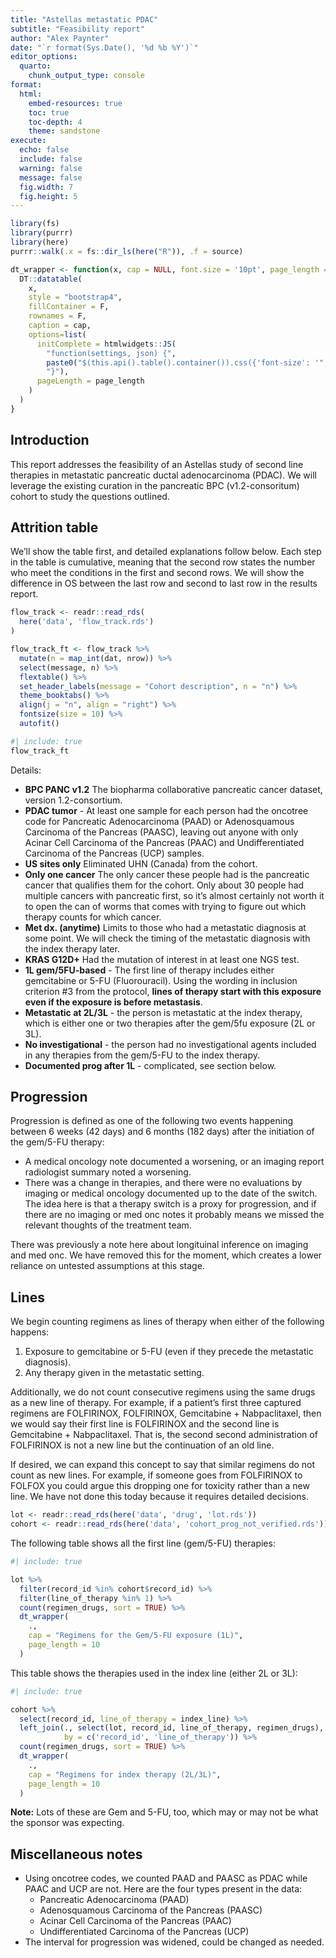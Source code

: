 ```yaml
---
title: "Astellas metastatic PDAC"
subtitle: "Feasibility report"
author: "Alex Paynter"
date: "`r format(Sys.Date(), '%d %b %Y')`"
editor_options:
  quarto:
    chunk_output_type: console
format:
  html:
    embed-resources: true
    toc: true
    toc-depth: 4
    theme: sandstone 
execute:
  echo: false
  include: false
  warning: false
  message: false
  fig.width: 7
  fig.height: 5
---
```


```r
library(fs)
library(purrr)
library(here)
purrr::walk(.x = fs::dir_ls(here("R")), .f = source)
```


```r
dt_wrapper <- function(x, cap = NULL, font.size = '10pt', page_length = 10) {
  DT::datatable(
    x,
    style = "bootstrap4",
    fillContainer = F,
    rownames = F,
    caption = cap,
    options=list(
      initComplete = htmlwidgets::JS(
        "function(settings, json) {",
        paste0("$(this.api().table().container()).css({'font-size': '", font.size, "'});"),
        "}"),
      pageLength = page_length
    ) 
  )
}
```


## Introduction

This report addresses the feasibility of an Astellas study of second line therapies in metastatic pancreatic ductal adenocarcinoma (PDAC).  We will leverage the existing curation in the pancreatic BPC (v1.2-consoritum) cohort to study the questions outlined.

## Attrition table

We'll show the table first, and detailed explanations follow below.  Each step in the table is cumulative, meaning that the second row states the number who meet the conditions in the first and second rows.  We will show the difference in OS between the last row and second to last row in the results report.

```r
flow_track <- readr::read_rds(
  here('data', 'flow_track.rds')
)

flow_track_ft <- flow_track %>%
  mutate(n = map_int(dat, nrow)) %>%
  select(message, n) %>%
  flextable() %>%
  set_header_labels(message = "Cohort description", n = "n") %>%
  theme_booktabs() %>%
  align(j = "n", align = "right") %>%
  fontsize(size = 10) %>%
  autofit() 
```

```r
#| include: true
flow_track_ft
```

Details:

- **BPC PANC v1.2** The biopharma collaborative pancreatic cancer dataset, version 1.2-consortium.
- **PDAC tumor** - At least one sample for each person had the oncotree code for Pancreatic Adenocarcinoma (PAAD) or Adenosquamous Carcinoma of the Pancreas (PAASC), leaving out anyone with only Acinar Cell Carcinoma of the Pancreas (PAAC) and Undifferentiated Carcinoma of the Pancreas (UCP) samples.
- **US sites only** Eliminated UHN (Canada) from the cohort.
- **Only one cancer** The only cancer these people had is the pancreatic cancer that qualifies them for the cohort.  Only about 30 people had multiple cancers with pancreatic first, so it's almost certainly not worth it to open the can of worms that comes with trying to figure out which therapy counts for which cancer.
- **Met dx. (anytime)** Limits to those who had a metastatic diagnosis at some point.  We will check the timing of the metastatic diagnosis with the index therapy later.
- **KRAS G12D+** Had the mutation of interest in at least one NGS test.
- **1L gem/5FU-based** - The first line of therapy includes either gemcitabine or 5-FU (Fluorouracil).  Using the wording in inclusion criterion #3 from the protocol, **lines of therapy start with this exposure even if the exposure is before metastasis**.
- **Metastatic at 2L/3L** - the person is metastatic at the index therapy, which is either one or two therapies after the gem/5fu exposure (2L or 3L).
- **No investigational** - the person had no investigational agents included in any therapies from the gem/5-FU to the index therapy.
- **Documented prog after 1L** - complicated, see section below.





## Progression

Progression is defined as one of the following two events happening between 6 weeks (42 days) and 6 months (182 days) after the initiation of the gem/5-FU therapy:

- A medical oncology note documented a worsening, or an imaging report radiologist summary noted a worsening. 
- There was a change in therapies, and there were no evaluations by imaging or medical oncology documented up to the date of the switch.  The idea here is that a therapy switch is a proxy for progression, and if there are no imaging or med onc notes it probably means we missed the relevant thoughts of the treatment team.

There was previously a note here about longituinal inference on imaging and med onc.  We have removed this for the moment, which creates a lower reliance on untested assumptions at this stage.  

## Lines

We begin counting regimens as lines of therapy when either of the following happens:

1. Exposure to gemcitabine or 5-FU (even if they precede the metastatic diagnosis).
2. Any therapy given in the metastatic setting.

Additionally, we do not count consecutive regimens using the same drugs as a new line of therapy.  For example, if a patient's first three captured regimens are FOLFIRINOX, FOLFIRINOX, Gemcitabine + Nabpaclitaxel, then we would say their first line is FOLFIRINOX and the second line is Gemcitabine + Nabpaclitaxel.  That is, the second second administration of FOLFIRINOX is not a new line but the continuation of an old line.

If desired, we can expand this concept to say that similar regimens do not count as new lines.  For example, if someone goes from FOLFIRINOX to FOLFOX you could argue this dropping one for toxicity rather than a new line. We have not done this today because it requires detailed decisions.

```r
lot <- readr::read_rds(here('data', 'drug', 'lot.rds'))
cohort <- readr::read_rds(here('data', 'cohort_prog_not_verified.rds'))
```

The following table shows all the first line (gem/5-FU) therapies:

```r
#| include: true

lot %>%
  filter(record_id %in% cohort$record_id) %>%
  filter(line_of_therapy %in% 1) %>%
  count(regimen_drugs, sort = TRUE) %>%
  dt_wrapper(
    .,
    cap = "Regimens for the Gem/5-FU exposure (1L)",
    page_length = 10
  )
```

This table shows the therapies used in the index line (either 2L or 3L):

```r
#| include: true

cohort %>%
  select(record_id, line_of_therapy = index_line) %>%
  left_join(., select(lot, record_id, line_of_therapy, regimen_drugs),
            by = c('record_id', 'line_of_therapy')) %>% 
  count(regimen_drugs, sort = TRUE) %>%
  dt_wrapper(
    .,
    cap = "Regimens for index therapy (2L/3L)",
    page_length = 10
  )
```

**Note:** Lots of these are Gem and 5-FU, too, which may or may not be what the sponsor was expecting.

## Miscellaneous notes

- Using oncotree codes, we counted PAAD and PAASC as PDAC while PAAC and UCP are not.  Here are the four types present in the data:
    - Pancreatic Adenocarcinoma (PAAD)
    - Adenosquamous Carcinoma of the Pancreas (PAASC)
    - Acinar Cell Carcinoma of the Pancreas (PAAC)
    - Undifferentiated Carcinoma of the Pancreas (UCP)
- The interval for progression was widened, could be changed as needed.